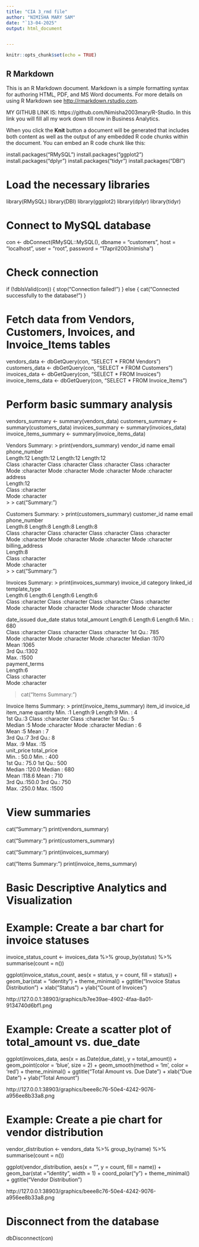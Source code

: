 ---
title: "CIA 3_rmd file"
author: "NIMISHA MARY SAM"
date: "`13-04-2025"
output: html_document


---

```{r setup, include=FALSE}
knitr::opts_chunk$set(echo = TRUE)
```

## R Markdown
This is an R Markdown document. Markdown is a simple formatting syntax for authoring HTML, PDF, and MS Word documents. For more details on using R Markdown see <http://rmarkdown.rstudio.com>.

MY GITHUB LINK IS: 
https://github.com/Nimisha2003mary/R-Studio.
In this link you will fill all my work down till now in Business Analytics.


When you click the **Knit** button a document will be generated that includes both content as well as the output of any embedded R code chunks within the document. You can embed an R code chunk like this:

install.packages("RMySQL")
install.packages("ggplot2")
install.packages("dplyr")
install.packages("tidyr")
install.packages("DBI")

# Load the necessary libraries
library(RMySQL)
library(DBI)
library(ggplot2)
library(dplyr)
library(tidyr)

# Connect to MySQL database
con <- dbConnect(RMySQL::MySQL(), dbname = "customers", 
                 host = "localhost", 
                 user = "root", 
                 password = "17april2003nimisha")

# Check connection
if (!dbIsValid(con)) {
  stop("Connection failed!")
} else {
  cat("Connected successfully to the database!\n")
}

# Fetch data from Vendors, Customers, Invoices, and Invoice_Items tables
vendors_data <- dbGetQuery(con, "SELECT * FROM Vendors")
customers_data <- dbGetQuery(con, "SELECT * FROM Customers")
invoices_data <- dbGetQuery(con, "SELECT * FROM Invoices")
invoice_items_data <- dbGetQuery(con, "SELECT * FROM Invoice_Items")

# Perform basic summary analysis
vendors_summary <- summary(vendors_data)
customers_summary <- summary(customers_data)
invoices_summary <- summary(invoices_data)
invoice_items_summary <- summary(invoice_items_data)

Vendors Summary:
> print(vendors_summary)
  vendor_id             name              email           phone_number      
 Length:12          Length:12          Length:12          Length:12         
 Class :character   Class :character   Class :character   Class :character  
 Mode  :character   Mode  :character   Mode  :character   Mode  :character  
   address         
 Length:12         
 Class :character  
 Mode  :character  
> 
> cat("\nCustomers Summary:\n")

Customers Summary:
> print(customers_summary)
 customer_id            name              email           phone_number      
 Length:8           Length:8           Length:8           Length:8          
 Class :character   Class :character   Class :character   Class :character  
 Mode  :character   Mode  :character   Mode  :character   Mode  :character  
 billing_address   
 Length:8          
 Class :character  
 Mode  :character  
> 
> cat("\nInvoices Summary:\n")

Invoices Summary:
> print(invoices_summary)
  invoice_id          category          linked_id         template_type     
 Length:6           Length:6           Length:6           Length:6          
 Class :character   Class :character   Class :character   Class :character  
 Mode  :character   Mode  :character   Mode  :character   Mode  :character  
                                                                            
                                                                            
                                                                            
 date_issued          due_date            status           total_amount 
 Length:6           Length:6           Length:6           Min.   : 680  
 Class :character   Class :character   Class :character   1st Qu.: 785  
 Mode  :character   Mode  :character   Mode  :character   Median :1070  
                                                          Mean   :1065  
                                                          3rd Qu.:1302  
                                                          Max.   :1500  
 payment_terms     
 Length:6          
 Class :character  
 Mode  :character  
                   
                   
                   
> 
> cat("\nInvoice Items Summary:\n")

Invoice Items Summary:
> print(invoice_items_summary)
    item_id   invoice_id         item_name            quantity 
 Min.   :1   Length:9           Length:9           Min.   : 4  
 1st Qu.:3   Class :character   Class :character   1st Qu.: 5  
 Median :5   Mode  :character   Mode  :character   Median : 6  
 Mean   :5                                         Mean   : 7  
 3rd Qu.:7                                         3rd Qu.: 8  
 Max.   :9                                         Max.   :15  
   unit_price     total_price  
 Min.   : 50.0   Min.   : 400  
 1st Qu.: 75.0   1st Qu.: 500  
 Median :120.0   Median : 680  
 Mean   :118.6   Mean   : 710  
 3rd Qu.:150.0   3rd Qu.: 750  
 Max.   :250.0   Max.   :1500  


# View summaries
cat("\nVendors Summary:\n")
print(vendors_summary)

cat("\nCustomers Summary:\n")
print(customers_summary)

cat("\nInvoices Summary:\n")
print(invoices_summary)

cat("\nInvoice Items Summary:\n")
print(invoice_items_summary)

# Basic Descriptive Analytics and Visualization

# Example: Create a bar chart for invoice statuses
invoice_status_count <- invoices_data %>%
  group_by(status) %>%
  summarise(count = n())

ggplot(invoice_status_count, aes(x = status, y = count, fill = status)) +
  geom_bar(stat = "identity") +
  theme_minimal() +
  ggtitle("Invoice Status Distribution") +
  xlab("Status") +
  ylab("Count of Invoices")
  
  http://127.0.0.1:38903/graphics/b7ee39ae-4902-4faa-8a01-9134740d6bf1.png


# Example: Create a scatter plot of total_amount vs. due_date
ggplot(invoices_data, aes(x = as.Date(due_date), y = total_amount)) +
  geom_point(color = 'blue', size = 2) +
  geom_smooth(method = 'lm', color = 'red') +
  theme_minimal() +
  ggtitle("Total Amount vs. Due Date") +
  xlab("Due Date") +
  ylab("Total Amount")
  
  http://127.0.0.1:38903/graphics/beee8c76-50e4-4242-9076-a956ee8b33a8.png

# Example: Create a pie chart for vendor distribution
vendor_distribution <- vendors_data %>%
  group_by(name) %>%
  summarise(count = n())

ggplot(vendor_distribution, aes(x = "", y = count, fill = name)) +
  geom_bar(stat = "identity", width = 1) +
  coord_polar("y") +
  theme_minimal() +
  ggtitle("Vendor Distribution")
  
  http://127.0.0.1:38903/graphics/beee8c76-50e4-4242-9076-a956ee8b33a8.png

# Disconnect from the database
dbDisconnect(con)




